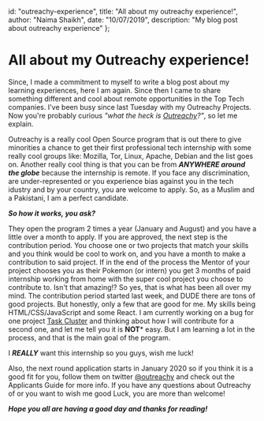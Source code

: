   id: "outreachy-experience",
  title: "All about my outreachy experience!",
  author: "Naima Shaikh",
  date: "10/07/2019",
  description: "My blog post about  outreachy experience"
};

# All about my Outreachy experience!

Since, I made a commitment to myself to write a blog post about my learning experiences, here I am again. Since then I came to share something different and cool about remote opportunities in the Top Tech companies.
I've been busy since last Tuesday with my Outreachy Projects. Now you're probably curious _"what the heck is [Outreachy](https://www.outreachy.org)?"_, so let me explain.

Outreachy is a really cool Open Source program that is out there to give minorities a chance to get their first professional tech internship with some really cool groups like: Mozilla, Tor, Linux, Apache, Debian and the list goes on.
Another really cool thing is that you can be from ***ANYWHERE around the globe*** because the internship is remote. If you face any discrimination, are under-represented or you experience bias against you in the tech idustry and by your country, you are welcome to apply. So, as a Muslim and a Pakistani, I am a perfect candidate.

***So how it works, you ask?***

They open the program 2 times a year (January and August) and you have a little over a month to apply. If you are approved, the next step is the contribution period. You choose one or two projects that match your skills and you think would be cool to work on, and you have a month to make a contribution to said project.
If in the end of the process the Mentor of your project chooses you as their Pokemon (or intern) you get 3 months of paid internship working from home with the super cool project you choose to contribute to. Isn't that amazing!?
So yes, that is what has been all over my mind. The contribution period started last week, and DUDE there are tons of good projects. But honestly, only a few that are good for me. My skills being HTML/CSS/JavaScript and some React. I am currently working on a bug for one project [Task Cluster](https://github.com/taskcluster/taskcluster) and thinking about how I will contribute for a second one, and let me tell you it is **NOT*** easy. But I am learning a lot in the process, and that is the main goal of the program.

I ***REALLY*** want this internship so you guys, wish me luck!

Also, the next round application starts in January 2020 so if you think it is a good fit for you, follow them on twitter [@outreachy](https://twitter.com/outreachy) and check out the Applicants Guide for more info.
If you have any questions about Outreachy of or you want to wish me good Luck, you are more than welcome!

***Hope you all are having a good day and thanks for reading!***
